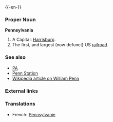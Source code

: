 {{wikipedia}}
{{-en-}}

===Proper Noun===
'''Pennsylvania'''
#A {{USstate}}  Capital: [[Harrisburg]].
#The first, and largest (now defunct) US [[railroad]]. <!--The Pennsylvania Railroad was a hallmark of the industurial age, and subject of songs; Penn Station derived term.  Not an obscure meaning!-->

===See also===
*[[PA]]
*[[Penn Station]]
*[[:w:William Penn|Wikipedia article on William Penn]]
===External links===
{{pedialite}}
===Translations===
*French: [[Pennsylvanie]]